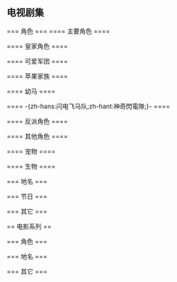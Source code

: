 {{CGroupH|name=My Little Pony|desc=-{zh-cn:小马宝莉;zh-tw:彩虹小馬;zh-hk:小馬寶莉;}-}}<noinclude>

== 电视剧集 ==</noinclude>
{{CItemHidden|zh-hans:小马宝莉;zh-hant:小馬寶莉;zh-tw:彩虹小馬;|original=My Little Pony}}
{{CItemHidden|zh-hans:友情就是魔法;zh-hant:友情就是魔法|original=Friendship is Magic}}

<noinclude>=== 角色 ===</noinclude>
<noinclude>==== 主要角色 ====</noinclude>
{{CItemHidden|zh-hans:紫悦;zh-hant:暮光閃閃;zh-tw:紫悅;|original=Twilight Sparkle}}
{{CItemHidden|zh-hans:苹果嘉儿;zh-hant:阿潔;zh-tw:蘋果嘉兒;|original=Applejack}}
{{CItemHidden|zh-hans:珍奇;zh-hant:瑞瑞;zh-tw:珍奇;|original=Rarity}}
{{CItemHidden|zh-hans:碧琪;zh-hant:萍琪派;zh-tw:碧琪;|original=Pinkie Pie}}
{{CItemHidden|zh-hans:云宝;zh-hant:云寶黛西;zh-tw:雲寶;|original=Rainbow Dash}}
{{CItemHidden|zh-hans:柔柔;zh-hant:小蝶;zh-tw:柔柔;|original=Fluttershy}}
{{CItemHidden|zh-hans:穗龙;zh-hant:穗龍;|original=Spike}}

<noinclude>==== 皇家角色 ====</noinclude>
{{CItemHidden|zh-hans:宇宙公主;zh-hant:宇宙公主;|original=Princess Celastia}}
{{CItemHidden|zh-hans:月亮公主;zh-hant:月亮公主;|original=Princess Luna}}
{{CItemHidden|zh-hans:音韵公主;zh-hant:米阿默卡丹紗公主;zh-tw:音韻公主;|original=Princess Cadence}}
{{CItemHidden|zh-hans:闪耀盔甲;zh-hant:閃耀盔甲;|original=Shining Armor}}

<noinclude>==== 可爱军团 ====</noinclude>
{{CItemHidden|zh-hans:可爱军团;zh-hant:可愛兵團;|original=Cutie Mark Crusaders}}
{{CItemHidden|zh-hans:苹果丽丽;zh-hant:苹果麗麗;zh-tw:蘋果花;|original=Apple Bloom}}
{{CItemHidden|zh-hans:醒目露露;zh-hant:史卡特;zh-tw:飛車璐;|original=Scootaloo}}
{{CItemHidden|zh-hans:甜心宝宝;zh-hant:貝兒;|original=Sweetie Belle}}
{{CItemHidden|zh-hans:巴布西西;zh-hant:蓓西;|original=Babs Seed}}

<noinclude>==== 苹果家族 ====</noinclude>
{{CItemHidden|zh-hans:史密夫婆婆;zh-hant:青蘋果奶奶;|original=Granny Smith}}
{{CItemHidden|zh-hans:麦托什;zh-hant:麥托什;|original=Big Macintosh}}

<noinclude>==== 幼马 ====</noinclude>
{{CItemHidden|zh-hans:斯尼普;zh-hant:小淘氣;|original=Snips}}
{{CItemHidden|zh-hans:斯奈尔;zh-hant:蝸蝸;|original=Snails}}
{{CItemHidden|zh-hans:珠玉冠冠;zh-hant:蒂亞拉;|original=Diamond Tiara}}
{{CItemHidden|zh-hans:白银勺勺;zh-hant:銀湯匙;|original=Silver Spoon}}
{{CItemHidden|zh-hans:翠丝;zh-hant:妞妞;|original=Twist}}

<noinclude>==== -{zh-hans:闪电飞马队;zh-hant:神奇閃電隊;}- ====</noinclude>
{{CItemHidden|zh-hans:闪电飞马队;zh-hant:神奇閃電隊;|original=Wonderbolts}}
{{CItemHidden|zh-hans:喷火;zh-hant:爆火;|original=Spitfire}}
{{CItemHidden|zh-hans:高飞;zh-hant:飆風;|original=Soarin}}

<noinclude>==== 反派角色 ====</noinclude>
{{CItemHidden|zh-hans:梦魇之月;zh-hant:噩夢之月;|original=Nightmare Moon}}
{{CItemHidden|zh-hans:无序;zh-hant:無序;|original=Discord}}
{{CItemHidden|zh-hans:幻形族女王;zh-hant:幻形女王;|original=Queen Chrysalis}}
{{CItemHidden|zh-hans:森布拉大王;zh-hant:水晶王;|original=King Sombra}}
{{CItemHidden|zh-hans:提雷克;zh-hant:堤銳剋;|original=Tirek}}

<noinclude>==== 其他角色 ====</noinclude>
{{CItemHidden|zh-hans:白胡子星璇;zh-hant:星旋獨角獸;|original=Star Swirl the Bearded}}
{{CItemHidden|zh-hans:镇长;zh-hant:村長;|original=The Mayor}}
{{CItemHidden|zh-hans:特丽克西;zh-hant:崔西;|original=Trixie}}
{{CItemHidden|zh-hans:可拉;zh-hant:可菈;|original=Zecora}}
{{CItemHidden|zh-hans:芝士三明治;zh-hant:乳酪三明治;|original=Cheese Sandwich}}

<noinclude>==== 宠物 ====</noinclude>
{{CItemHidden|zh-hans:薇诺娜;zh-hant:小溫;|original=Winona}}
{{CItemHidden|zh-hans:安吉尔;zh-hant:天使兔;|original=Angel}}
{{CItemHidden|zh-hans:欧泊;zh-hant:歐波;|original=Opalescence}}
{{CItemHidden|zh-hans:嘎米;zh-hant:米米;|original=Gummy}}
{{CItemHidden|zh-hans:奥罗威;zh-hant:豪爾威斯;|original=Owlowiscious}}
{{CItemHidden|zh-hans:坦克;zh-hant:坦克;|original=Tank}}

<noinclude>==== 生物 ====</noinclude>

<noinclude>=== 地名 ===</noinclude>
{{CItemHidden|zh-hans:小马利亚;zh-hant:小馬國;|original=Equestria}}
{{CItemHidden|zh-hans:小马谷;zh-hant:小馬村;|original=Ponyville}}
{{CItemHidden|zh-hans:坎特洛特;zh-hant:坎特拉城;|original=Canterlot}}
{{CItemHidden|zh-hans:天空之城;zh-hant:雲之都;|original=Cloudsdale}}
{{CItemHidden|zh-hans:小马达菲亚;zh-hant:菲利達菲亞;|original=Phillydephia}}
{{CItemHidden|zh-hans:马哈顿;zh-hant:馬哈頓;|original=Manehatten}}
{{CItemHidden|zh-hans:天马维加斯;zh-hant:天馬維加斯;|original=Las Pegasus}}
{{CItemHidden|zh-hans:沙特马拉伯;zh-hant:沙特馬拉伯;|original=Saddle Arabia}}
{{CItemHidden|zh-hans:糖块屋;zh-hant:方糖角落;|original=Sugar Cube Corner}}
{{CItemHidden|zh-hans:旋转木马精品店;zh-hant:旋轉木馬精品屋;|original=Carousel Boutique}}
{{CItemHidden|zh-hans:永恒自由森林;zh-hant:永久自由森林;|original=The Everfree Forest}}
{{CItemHidden|zh-hans:水晶帝国;zh-hant:水晶帝國;|original=The Crystal Empire}}

<noinclude>=== 节日 ===</noinclude>
{{CItemHidden|zh-hans:夏日节庆典;zh-hant:夏日祭典;|original=Summer Sun Celebration}}
{{CItemHidden|zh-hans:万马奔腾庆典;zh-hant:大奔馳慶典;|original=Grand Galloping Gala}}
{{CItemHidden|zh-hans:送冬迎春节;zh-hant:送冬日;|original=Winter Wrap Up}}
{{CItemHidden|zh-hans:噩梦之夜;zh-hant:噩夢之夜;|original=Nightmare Night}}
{{CItemHidden|zh-hans:姐妹连心联谊会;zh-hant:姐妹遊園會;|original=Sister Hooves Social}}
{{CItemHidden|zh-hans:驱寒节;zh-hant:暖心夜;|original=Hearth Warming Eve}}
{{CItemHidden|zh-hans:果汁季;zh-hant:果汁季;|original=Cider Season}}

<noinclude>=== 其它 ===</noinclude>
{{CItemHidden|zh-hans:陆马;zh-hant:陸馬;|original=Earth ponies}}
{{CItemHidden|zh-hans:独角兽;zh-hant:獨角獸;|original=Unicorns}}
{{CItemHidden|zh-hans:飞马;zh-hant:飛馬;|original=Pegasi}}
{{CItemHidden|zh-hans:空角兽;zh-hant:神駒族;|original=Alicorns}}
{{CItemHidden|zh-hans:可爱标志;zh-hant:可愛標誌;|original=Cutie Mark}}
{{CItemHidden|zh-hans:和谐之元;zh-hant:和諧水晶;|original=Elements of Harmony}}
{{CItemHidden|zh-hans:和谐之树;zh-hant:和諧聖樹;|original=Tree of Harmony}}
{{CItemHidden|zh-hans:小马之声;zh-hant:夢之聲;|original=The Pony Tones}}

<noinclude>== 电影系列 ==</noinclude>
{{CItemHidden|zh-hans:魔法公主;zh-hant:小馬國女孩;|original=Equestria Girls}}
{{CItemHidden|zh-hans:彩虹摇滚;zh-hant:彩虹搖滾;|original=Rainbow Rocks}}

<noinclude>=== 角色 ===</noinclude>
{{CItemHidden|zh-hans:夕晖烁烁;zh-hant:落日霞光;|original=Sunset Shimmer}}

<noinclude>=== 地名 ===</noinclude>
{{CItemHidden|zh-hans:坎特拉中学;zh-hant:坎特拉高中;|original=Canterlot High}}

<noinclude>=== 其它 ===</noinclude>
{{CItemHidden|zh-hans:秋礼服公主;zh-hant:秋之舞公主;|original=Fall Formal Princess}}
{{CGroupF}}